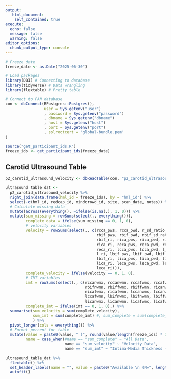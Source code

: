 ---
output:
   html_document:
    self_contained: true
execute:
  echo: false
  message: false
  warning: false
editor_options: 
  chunk_output_type: console
---

```{r setup}

# Freeze date
freeze_date <- as.Date("2025-06-30")

# Load packages
library(DBI) # Connecting to database
library(tidyverse) # Data wrangling
library(flextable) # Pretty table

# Connect to PAN database
con <- dbConnect(RPostgres::Postgres(),
                 user = Sys.getenv("user")
                 , password = Sys.getenv("password")
                 , dbname = Sys.getenv("dbname")
                 , host = Sys.getenv("host")
                 , port = Sys.getenv("port")
                 , sslrootcert = 'global-bundle.pem'
)

source("get_participant_ids.R")
freeze_ids <- get_participant_ids(freeze_date)

```

## Carotid Ultrasound Table

```{r pull-data}

p2_carotid_ultrasound_velocity <- dbReadTable(con, "p2_carotid_ultrasound_velocity")

```

```{r wrangle-data}

ultrasound_table_dat <- 
  p2_carotid_ultrasound_velocity %>%
  right_join(data.frame(hml_id = freeze_ids), by = "hml_id") %>%
  select(-c(hml_id, redcap_id, mindcrowd_id, site, scan_date, notes)) %>%
  # Calculate missing data
  mutate(across(everything(), ~ifelse(is.na(.), 1, 0))) %>%
  mutate(sum_missing = rowSums(select(., everything())),
         complete_data = ifelse(sum_missing == 0, 1, 0),
         # velocity variables
         velocity = rowSums(select(., c(rcca_pws, rcca_pwd, r_sd_ratio, r_ri, 
                                        rbif_pws, rbif_pwd, rbif_sd_ratio, 
                                        rbif_ri, rica_pws, rica_pwd, rica_sd_ratio, 
                                        rica_ri, reca_pws, reca_pwd, reca_sd_ratio, 
                                        reca_ri, lcca_pws, lcca_pwd, l_sd_ratio, 
                                        l_ri, lbif_pws, lbif_pwd, lbif_sd_ratio, 
                                        lbif_ri, lica_pws, lica_pwd, lica_sd_ratio, 
                                        lica_ri, leca_pws, leca_pwd, leca_sd_ratio, 
                                        leca_ri))), 
         complete_velocity = ifelse(velocity == 0, 1, 0),
         # IMT variables
         imt = rowSums(select(., c(rccanwmx, rccanwmn, rccafwmx, rccafwmn, rbifnwmx, 
                                   rbifnwmn, rbiffwmx, rbiffwmn, ricanwmx, ricanwmn, 
                                   ricafwmx, ricafwmn, lccanwmx, lccanwmn, lccafwmx, 
                                   lccafwmn, lbifnwmx, lbifnwmn, lbiffwmx, lbiffwmn, 
                                   licanwmx, licanwmn, licafwmx, licafwmn))),
         complete_imt = ifelse(imt == 0, 1, 0),) %>%
  summarise(sum_velocity = sum(complete_velocity),
            sum_imt = sum(complete_imt) #, sum_complete = sum(complete_data)
            ) %>%
  pivot_longer(cols = everything()) %>%
  # Format percent for table
  mutate(value = paste0(value, " (", round(value/length(freeze_ids) * 100, 2), "%)"),
         name = case_when(#name == "sum_complete" ~ "All Data",
                          name == "sum_velocity" ~ "Velocity Data",
                          name == "sum_imt" ~ "Intima-Media Thickness (IMT) Data"))

```

```{r create-table}

ultrasound_table_dat %>%
  flextable() %>%
  set_header_labels(name = "", value = paste0("Available \n (N=", length(freeze_ids),")")) %>%
  autofit()

```